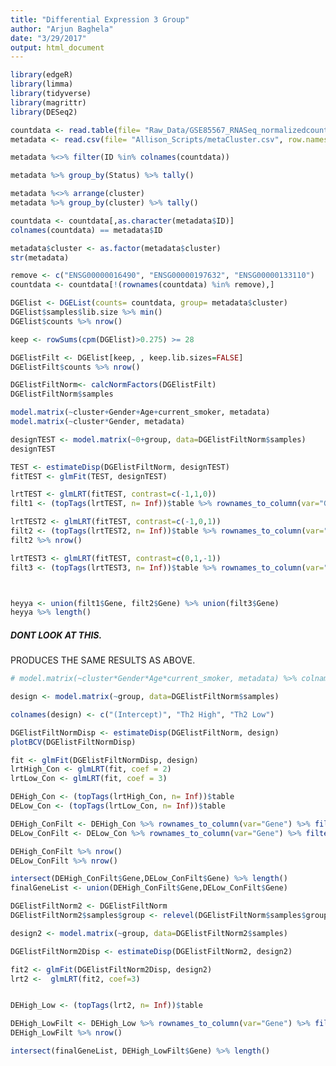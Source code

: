 ```yaml
---
title: "Differential Expression 3 Group"
author: "Arjun Baghela"
date: "3/29/2017"
output: html_document
---
```


```r
library(edgeR)
library(limma)
library(tidyverse)
library(magrittr)
library(DESeq2)
```

```r
countdata <- read.table(file= "Raw_Data/GSE85567_RNASeq_normalizedcounts.txt", check.names = FALSE)
metadata <- read.csv(file= "Allison_Scripts/metaCluster.csv", row.names = 1)

metadata %<>% filter(ID %in% colnames(countdata))

metadata %>% group_by(Status) %>% tally()

metadata %<>% arrange(cluster)
metadata %>% group_by(cluster) %>% tally()

countdata <- countdata[,as.character(metadata$ID)]
colnames(countdata) == metadata$ID

metadata$cluster <- as.factor(metadata$cluster)
str(metadata)

remove <- c("ENSG00000016490", "ENSG00000197632", "ENSG00000133110")
countdata <- countdata[!(rownames(countdata) %in% remove),]
```

```r
DGElist <- DGEList(counts= countdata, group= metadata$cluster)
DGElist$samples$lib.size %>% min()
DGElist$counts %>% nrow()

keep <- rowSums(cpm(DGElist)>0.275) >= 28

DGElistFilt <- DGElist[keep, , keep.lib.sizes=FALSE]
DGElistFilt$counts %>% nrow()

DGElistFiltNorm<- calcNormFactors(DGElistFilt)
DGElistFiltNorm$samples
```


```r
model.matrix(~cluster+Gender+Age+current_smoker, metadata)
model.matrix(~cluster*Gender, metadata)


```









```r
designTEST <- model.matrix(~0+group, data=DGElistFiltNorm$samples)
designTEST

TEST <- estimateDisp(DGElistFiltNorm, designTEST)
fitTEST <- glmFit(TEST, designTEST)

lrtTEST <- glmLRT(fitTEST, contrast=c(-1,1,0))
filt1 <- (topTags(lrtTEST, n= Inf))$table %>% rownames_to_column(var="Gene") %>% filter(FDR <= .01)

lrtTEST2 <- glmLRT(fitTEST, contrast=c(-1,0,1))
filt2 <- (topTags(lrtTEST2, n= Inf))$table %>% rownames_to_column(var="Gene") %>% filter(FDR <= .25)
filt2 %>% nrow()

lrtTEST3 <- glmLRT(fitTEST, contrast=c(0,1,-1))
filt3 <- (topTags(lrtTEST3, n= Inf))$table %>% rownames_to_column(var="Gene") %>% filter(FDR <= .01)



heyya <- union(filt1$Gene, filt2$Gene) %>% union(filt3$Gene)
heyya %>% length()
```









##### DONT LOOK AT THIS. 




PRODUCES THE SAME RESULTS AS ABOVE. 
```r
# model.matrix(~cluster*Gender*Age*current_smoker, metadata) %>% colnames()

design <- model.matrix(~group, data=DGElistFiltNorm$samples)

colnames(design) <- c("(Intercept)", "Th2 High", "Th2 Low")

DGElistFiltNormDisp <- estimateDisp(DGElistFiltNorm, design)
plotBCV(DGElistFiltNormDisp)
```

```r
fit <- glmFit(DGElistFiltNormDisp, design)
lrtHigh_Con <- glmLRT(fit, coef = 2)
lrtLow_Con <- glmLRT(fit, coef = 3)

DEHigh_Con <- (topTags(lrtHigh_Con, n= Inf))$table
DELow_Con <- (topTags(lrtLow_Con, n= Inf))$table

DEHigh_ConFilt <- DEHigh_Con %>% rownames_to_column(var="Gene") %>% filter(FDR <= .25)
DELow_ConFilt <- DELow_Con %>% rownames_to_column(var="Gene") %>% filter(FDR <= .25)

DEHigh_ConFilt %>% nrow()
DELow_ConFilt %>% nrow()

intersect(DEHigh_ConFilt$Gene,DELow_ConFilt$Gene) %>% length()
finalGeneList <- union(DEHigh_ConFilt$Gene,DELow_ConFilt$Gene)
```

```r
DGElistFiltNorm2 <- DGElistFiltNorm
DGElistFiltNorm2$samples$group <- relevel(DGElistFiltNorm$samples$group, ref="2")

design2 <- model.matrix(~group, data=DGElistFiltNorm2$samples)

DGElistFiltNorm2Disp <- estimateDisp(DGElistFiltNorm2, design2)

fit2 <- glmFit(DGElistFiltNorm2Disp, design2)
lrt2 <-  glmLRT(fit2, coef=3)


DEHigh_Low <- (topTags(lrt2, n= Inf))$table

DEHigh_LowFilt <- DEHigh_Low %>% rownames_to_column(var="Gene") %>% filter(FDR <= .25)
DEHigh_LowFilt %>% nrow()

intersect(finalGeneList, DEHigh_LowFilt$Gene) %>% length()
```





